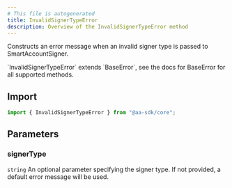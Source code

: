 ```yaml
---
# This file is autogenerated
title: InvalidSignerTypeError
description: Overview of the InvalidSignerTypeError method
---
```


Constructs an error message when an invalid signer type is passed to SmartAccountSigner.

<Note>
  `InvalidSignerTypeError` extends `BaseError`, see the docs for BaseError for
  all supported methods.
</Note>

## Import

```ts
import { InvalidSignerTypeError } from "@aa-sdk/core";
```

## Parameters

### signerType

`string`
An optional parameter specifying the signer type. If not provided, a default error message will be used.
